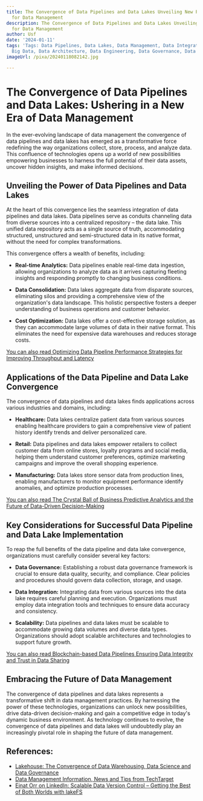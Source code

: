 ```yaml
---
title: The Convergence of Data Pipelines and Data Lakes Unveiling New Possibilities
  for Data Management
description: The Convergence of Data Pipelines and Data Lakes Unveiling New Possibilities
  for Data Management
author: Usf
date: '2024-01-11'
tags: 'Tags: Data Pipelines, Data Lakes, Data Management, Data Integration, Data Analytics,
  Big Data, Data Architecture, Data Engineering, Data Governance, Data Warehousing'
imageUrl: /pixa/20240118082142.jpg

---
```

# The  Convergence of Data Pipelines and Data Lakes:  Ushering in a New Era of  Data Management

In the ever-evolving landscape of data management  the convergence of data pipelines and data  lakes has emerged as a transformative force redefining the way organizations collect, store, process, and analyze data.  This confluence of technologies  opens up a world of new possibilities empowering businesses to harness the full potential of their data assets,  uncover hidden insights, and make informed decisions.

## Unveiling the  Power of Data Pipelines and Data Lakes

At  the heart of this  convergence lies  the seamless integration  of data pipelines and data lakes. Data pipelines  serve as  conduits  channeling data from diverse sources into a centralized repository – the data lake. This unified data repository acts as a  single source of truth, accommodating structured, unstructured and semi-structured data in its native format, without the need for complex transformations.

This convergence offers a  wealth of benefits, including:

- **Real-time Analytics:**  Data  pipelines enable real-time data ingestion, allowing organizations to analyze data as it arrives capturing  fleeting insights  and responding promptly to changing business conditions.

- **Data Consolidation:** Data lakes aggregate data from  disparate sources, eliminating silos and providing a comprehensive view of the organization's data landscape. This holistic perspective fosters  a deeper understanding of business operations and customer behavior.

-  **Cost  Optimization:** Data lakes offer a cost-effective  storage solution, as they can accommodate large  volumes of data in their native format. This eliminates the need for expensive data  warehouses and reduces storage costs.

[You can also read Optimizing Data Pipeline Performance Strategies  for Improving Throughput and Latency](Optimizing%20Data%20Pipeline%20Performance%20Strategies%20for%20Improving%20Throughput%20and%20Latency)


## Applications of  the Data  Pipeline and  Data Lake Convergence

The convergence of data pipelines and data lakes finds applications across various industries and domains, including:

- **Healthcare:** Data lakes centralize patient data  from various sources enabling healthcare providers to gain a comprehensive view of  patient history identify trends and deliver personalized care.

- **Retail:** Data pipelines and data lakes empower retailers to collect customer data from online stores, loyalty programs and  social media,  helping them understand customer preferences, optimize marketing campaigns and improve the overall shopping experience.

- **Manufacturing:** Data lakes store sensor data  from production lines, enabling manufacturers  to monitor equipment performance identify anomalies, and optimize production processes.

[You can also read The Crystal Ball of Business Predictive Analytics  and the Future of Data-Driven  Decision-Making](The%20Crystal%20Ball%20of%20Business%20Predictive%20Analytics%20and%20the%20Future%20of%20Data-Driven%20Decision-Making)


## Key Considerations for Successful Data Pipeline and Data Lake Implementation

To reap the full benefits  of the data pipeline and  data lake convergence, organizations must carefully consider several key factors:

- **Data Governance:** Establishing a robust data governance  framework is crucial to ensure data quality, security, and compliance.  Clear policies and procedures should govern data collection, storage, and usage.

- **Data  Integration:** Integrating data from various sources into the data lake requires careful planning and execution. Organizations must employ data integration tools and techniques to ensure data accuracy and consistency.

- **Scalability:** Data  pipelines and data lakes must be scalable  to accommodate growing data  volumes and diverse data types. Organizations should adopt scalable architectures and technologies to support  future growth.

[You  can also read Blockchain-based Data Pipelines  Ensuring Data Integrity and Trust in Data Sharing](Blockchain-based%20Data%20Pipelines%20Ensuring%20Data%20Integrity%20and%20Trust%20in%20Data%20Sharing)


## Embracing the Future of Data Management

The convergence of  data pipelines and data lakes represents  a transformative shift in data management practices. By harnessing the power of these  technologies, organizations can unlock new  possibilities, drive data-driven decision-making and gain a competitive edge in today's dynamic business environment. As technology continues to evolve, the  convergence of data  pipelines and data lakes will undoubtedly play an increasingly pivotal role in shaping the future of data management.

## References:
- [Lakehouse: The Convergence of Data Warehousing, Data Science and Data Governance](https://www.linkedin.com/pulse/lakehouse-convergence-data-warehousing-science-dr-mahendra)
- [Data Management Information, News and Tips from TechTarget](https://www.techtarget.com/searchdatamanagement/)
- [Einat Orr on LinkedIn: Scalable Data Version Control – Getting the Best of Both Worlds with lakeFS](https://www.linkedin.com/posts/einatorr_scalable-data-version-control-getting-the-activity-7105097285415415808-Qefc)
